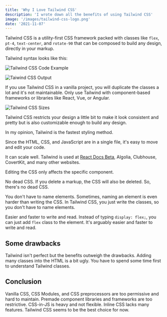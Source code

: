 ```yaml
---
title: 'Why I Love Tailwind CSS'
description: 'I wrote down all the benefits of using Tailwind CSS'
image: '/images/tailwind-css-logo.png'
date: '2021-11-07'
---
```


Tailwind CSS is a utility-first CSS framework packed with classes like `flex`, `pt-4`, `text-center`, and `rotate-90` that can be composed to build any design, directly in your markup.

Tailwind syntax looks like this:

<Image
  alt='Tailwind CSS Code Example'
  src='/images/tailwind-css-code-example.png'
  width={761}
  height={527}
  priority
/>

<Image
  alt='Taiwind CSS Output'
  src='/images/tailwind-css-output.png'
  width={742}
  height={361}
/>

If you use Tailwind CSS in a vanilla project, you will duplicate the classes a lot and it's not maintainable. Only use Tailwind with component-based frameworks or libraries like React, Vue, or Angular.

<Image
  alt='Tailwind CSS Sizes'
  src='/images/tailwind-css-sizes.png'
  width={422}
  height={775}
/>

Tailwind CSS restricts your design a little bit to make it look consistent and pretty but is also customizable enough to build any design.

In my opinion, Tailwind is the fastest styling method.

Since the HTML, CSS, and JavaScript are in a single file, it's easy to move and edit your code.

It can scale well. Tailwind is used at [React Docs Beta](https://beta.reactjs.org), Algolia, Clubhouse, CovertKit, and many other websites.

Editing the CSS only affects the specific component.

No dead CSS. If you delete a markup, the CSS will also be deleted. So, there's no dead CSS.

You don't have to name elements. Sometimes, naming an element is even harder than writing the CSS. In Tailwind CSS, you just write the classes, so you don't have to name elements.

Easier and faster to write and read. Instead of typing `display: flex;`, you can just add `flex` class to the element. It's arguably easier and faster to write and read.

## Some drawbacks

Tailwind isn't perfect but the benefits outweigh the drawbacks. Adding many classes into the HTML is a bit ugly. You have to spend some time first to understand Tailwind classes.

## Conclusion

Vanilla CSS, CSS Modules, and CSS preprocessors are too permissive and hard to maintain. Premade component libraries and frameworks are too restrictive. CSS-in-JS is heavy and not flexible. Inline CSS lacks many features. Tailwind CSS seems to be the best choice for now.
